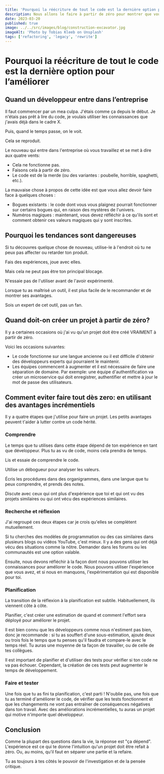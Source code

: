 ```yaml
---
title: 'Pourquoi la réécriture de tout le code est la dernière option pour l’améliorer'
description: Nous allons le faire à partir de zéro pour montrer que vous êtes Junior.
date: 2023-03-20
published: true
image: ../../src/images/blog/construction-excavator.jpg
imageAlt: 'Photo by Tobias Kleeb on Unsplash'
tags: ['refactoring', 'legacy', 'rewrite']
---
```


# Pourquoi la réécriture de tout le code est la dernière option pour l’améliorer

## Quand un développeur entre dans l’entreprise

Il faut commencer par un mea culpa. J'étais comme ça depuis le début. Je n'étais pas prêt à lire du code, je voulais utiliser les connaissances que j'avais déjà dans le cadre X.

Puis, quand le temps passe, on le voit.

Cela se reproduit.

Le nouveau qui entre dans l'entreprise où vous travaillez et se met à dire aux quatre vents:

- Cela ne fonctionne pas.
- Faisons cela à partir de zéro.
- Le code est de la merde (ou des variantes : poubelle, horrible, spaghetti, etc.).

La mauvaise chose à propos de cette idée est que vous allez devoir faire face à quelques choses :

- Bogues existants : le code dont vous vous plaignez pourrait fonctionner sur certains bogues qui, en raison des mystères de l'univers.
- Numéros magiques : maintenant, vous devez réfléchir à ce qu'ils sont et comment obtenir ces valeurs magiques qui y sont inscrites.

## Pourquoi les tendances sont dangereuses

Si tu découvres quelque chose de nouveau, utilise-le à l'endroit où tu ne peux pas affecter ou retarder ton produit.

Fais des expériences, joue avec elles.

Mais cela ne peut pas être ton principal blocage.

N'essaie pas de l'utiliser avant de l'avoir expérimenté.

Lorsque tu as maîtrisé un outil, il est plus facile de le recommander et de montrer ses avantages.

Sois un expert de cet outil, pas un fan.

## Quand doit-on créer un projet à partir de zéro?

Il y a certaines occasions où j'ai vu qu'un projet doit être créé VRAIMENT à partir de zéro.

Voici les occasions suivantes:

- Le code fonctionne sur une langue ancienne ou il est difficile d'obtenir des développeurs experts qui pourraient le maintenir.
- Les équipes commencent à augmenter et il est nécessaire de faire une séparation de domaine. Par exemple: une équipe d'authentification va créer un microservice qui doit enregistrer, authentifier et mettre à jour le mot de passe des utilisateurs.

## Comment eviter faire tout dès zero: en utilisant des avantages incrémentiels

Il y a quatre étapes que j'utilise pour faire un projet. Les petits avantages peuvent t'aider à lutter contre un code hérité.

### Comprendre

Le temps que tu utilises dans cette étape dépend de ton expérience en tant que développeur. Plus tu as vu de code, moins cela prendra de temps.

Lis et essaie de comprendre le code.

Utilise un débogueur pour analyser les valeurs.

Écris les procédures dans des organigrammes, dans une langue que tu peux comprendre, et prends des notes.

Discute avec ceux qui ont plus d'expérience que toi et qui ont vu des projets similaires ou qui ont vécu des expériences similaires.

### Recherche et réflexion

J'ai regroupé ces deux étapes car je crois qu'elles se complètent mutuellement.

Si tu cherches des modèles de programmation ou des cas similaires dans plusieurs blogs ou vidéos YouTube, c'est mieux. Il y a des gens qui ont déjà vécu des situations comme la nôtre. Demander dans les forums ou les communautés est une option valable.

Ensuite, nous devons réfléchir à la façon dont nous pouvons utiliser les connaissances pour améliorer le code. Nous pouvons utiliser l'expérience que vous avez, et si nous en manquons, l'expérimentation qui est disponible pour toi.

### Planification

La transition de la réflexion à la planification est subtile. Habituellement, ils viennent côte à côte.

Planifier, c'est créer une estimation de quand et comment l'effort sera déployé pour améliorer le projet.

Il est bien connu que les développeurs comme nous n'estiment pas bien, donc je recommande : si tu as souffert d'une sous-estimation, ajoute deux ou trois fois le temps que tu penses qu'il faudra et compare-le avec le temps réel. Tu auras une moyenne de ta façon de travailler, ou de celle de tes collègues.

Il est important de planifier et d'utiliser des tests pour vérifier si ton code ne va pas échouer. Cependant, la création de ces tests peut augmenter le temps de développement.

### Faire et tester

Une fois que tu as fini ta planification, c'est parti ! N'oublie pas, une fois que tu as terminé d'améliorer le code, de vérifier que les tests fonctionnent et que les changements ne vont pas entraîner de conséquences négatives dans ton travail. Avec des améliorations incrémentielles, tu auras un projet qui motive n'importe quel développeur.

## Conclusion

Comme la plupart des questions dans la vie, la réponse est "ça dépend". L'expérience est ce qui te donne l'intuition qu'un projet doit être refait à zéro. Ou, au moins, qu'il faut en séparer une partie et la refaire.

Tu as toujours à tes côtés le pouvoir de l'investigation et de la pensée critique.
